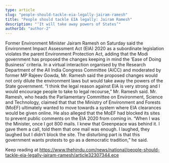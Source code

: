 ```yaml
---
type: article
slug: "people-should-tackle-eia-legally-jairam-ramesh"
title: "People should tackle EIA legally: Jairam Ramesh"
description: "‘It will take away powers of States’"
authorId: "author-2"
---
```


Former Environment Minister Jairam Ramesh on Saturday said the Environment Impact Assessment Act (EIA) 2020 as a subordinate legislation violates the parent Environment Protection Act, adding that the Modi government has proposed the changes keeping in mind the ‘Ease of Doing Business’ criteria.
In a virtual interaction organised by the Research Department of the All India Congress Committee (AICC) and moderated by former MP Rajeev Gowda, Mr. Ramesh said the proposed changes would not only dilute the environment laws but would take away the powers of the State government.
“I think the legal reason against EIA is very strong and I would encourage people to take to legal recourse,” Mr. Ramesh said.
Mr. Ramesh, who heads the Parliamentary Committee on Environment, Science and Technology, claimed that that the Ministry of Environment and Forests (MoEF) ultimately wanted to move towards a system where EIA clearances would be given online.
He also alleged that the MoEF had blocked its sites to prevent public comments on the EIA 2020 from coming in.
“When I was the Minister, once I got 800 mails. I knew that Greenpeace was behind it. I gave them a call, told them that one mail was enough. I laughed, they laughed but I didn’t block the site. The disturbing part is that this government wants protests to go as a democratic tradition,” he said.

Keep reading at https://www.thehindu.com/news/national/people-should-tackle-eia-legally-jairam-ramesh/article32307344.ece
